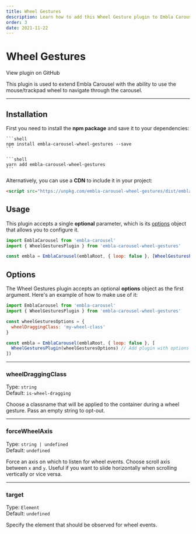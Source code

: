 ```yaml
---
title: Wheel Gestures
description: Learn how to add this Wheel Gesture plugin to Embla Carousel
order: 3
date: 2021-11-22
---
```



# Wheel Gestures

<RepositoryLink to="https://github.com/xiel/embla-carousel-wheel-gestures">
  View plugin on GitHub
</RepositoryLink>

This plugin is used to extend Embla Carousel with the ability to use the mouse/trackpad wheel to navigate through the carousel.

---

## Installation

First you need to install the **npm package** and save it to your dependencies:

<Tabs groupId={TABS_PACKAGE_MANAGER.GROUP_ID}>
  <TabsItem tab={TABS_PACKAGE_MANAGER.TABS.NPM}>

    ```shell
    npm install embla-carousel-wheel-gestures --save
    ```

  </TabsItem>
  <TabsItem tab={TABS_PACKAGE_MANAGER.TABS.YARN}>

    ```shell
    yarn add embla-carousel-wheel-gestures
    ```

  </TabsItem>
</Tabs>

Alternatively, you can use a **CDN** to include it in your project:

```html
<script src="https://unpkg.com/embla-carousel-wheel-gestures/dist/embla-carousel-wheel-gestures.umd.js"></script>
```

## Usage

This plugin accepts a single **optional** parameter, which is its [options](/plugins/wheel-gestures/#options) object that allows you to configure it.

```js
import EmblaCarousel from 'embla-carousel'
import { WheelGesturesPlugin } from 'embla-carousel-wheel-gestures'

const embla = EmblaCarousel(emblaRoot, { loop: false }, [WheelGesturesPlugin()]) // Add plugin
```

## Options

The Wheel Gestures plugin accepts an optional **options** object as the first argument. Here's an example of how to make use of it:

```js
import EmblaCarousel from 'embla-carousel'
import { WheelGesturesPlugin } from 'embla-carousel-wheel-gestures'

const wheelGesturesOptions = {
  wheelDraggingClass: 'my-wheel-class'
}

const embla = EmblaCarousel(emblaRoot, { loop: false }, [
  WheelGesturesPlugin(wheelGesturesOptions) // Add plugin with options
])
```

---

### wheelDraggingClass

Type: <BrandPrimaryText>`string`</BrandPrimaryText>  
Default: <BrandSecondaryText>`is-wheel-dragging`</BrandSecondaryText>

Choose a classname that will be applied to the container during a wheel gesture. Pass an empty string to opt-out.

---

### forceWheelAxis

Type: <BrandPrimaryText>`string | undefined`</BrandPrimaryText>  
Default: <BrandSecondaryText>`undefined`</BrandSecondaryText>

Force an axis on which to listen for wheel events. Choose scroll axis between `x` and `y`. Useful if you want to slide horizontally when scrolling vertically or vice versa.

---

### target

Type: <BrandPrimaryText>`Element`</BrandPrimaryText>  
Default: <BrandSecondaryText>`undefined`</BrandSecondaryText>

Specify the element that should be observed for wheel events.
